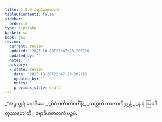 ```yaml
---
title: 1.2.5 ခရာဒိယဇာတက
tableOfContents: false
sidebar:
  order: 5
type: tipitaka
basket: su
book: ja1
review:
  current: review
  updated: '2025-10-20T22:47:23.202216'
  updated_by: ''
  notes: ''
  history:
  - state: review
    date: '2025-10-20T22:47:23.202216'
    updated_by: ''
    notes: ''
    previous_state: draft
---
```



<DynamicBreadcrumb />


<ReviewStatus review={frontmatter.review} showDetails={true} />

<HypothesisAnnotation frontmatter={frontmatter} />

<Division number="15" book="ja1" e="ch" v="22" p="4">

<Paragraph number="32" type="verses" book="ja1">
_“အဋ္ဌက္ခုရံ ခရာဒိယေ,_  
_မိဂံ ဝင်္ကာတိဝင်္ကိနံ;_  
_သတ္တဟိ ကာလာတိက္ကန္တံ,_  
_န နံ ဩဝဒိတုဿဟေ”တိ._  


</Paragraph>
</Division>

<Paragraph number="33" type="center" book="ja1">
ခရာဒိယဇာတကံ ပဉ္စမံ.
</Paragraph>